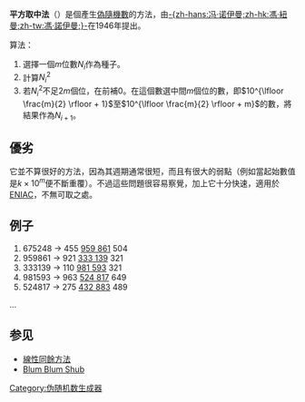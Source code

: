 '''平方取中法'''（{{lang|en|Middle-square method}}）是個產生[[偽隨機數|偽隨機數]]的方法，由[[馮·諾伊曼|-{zh-hans:冯·诺伊曼;zh-hk:馮·紐曼;zh-tw:馮·諾伊曼;}-]]在1946年提出。

算法：
# 選擇一個<math>m</math>位數<math>N_i</math>作為種子。
# 計算<math>N_i^2</math>
# 若<math>N_i^2</math>不足<math>2m</math>個位，在前補0。在這個數選中間<math>m</math>個位的數，即<math>10^{\lfloor \frac{m}{2} \rfloor + 1}</math>至<math>10^{\lfloor \frac{m}{2} \rfloor + m}</math>的數，將結果作為<math>N_{i+1}</math>。

==優劣==
它並不算很好的方法，因為其週期通常很短，而且有很大的弱點（例如當起始數值是<math>k \times 10^m</math>便不斷重覆）。不過這些問題很容易察覺，加上它十分快速，適用於[[ENIAC|ENIAC]]，不無可取之處。

== 例子 ==
# 675248 → 455 <u>959 861</u> 504
# 959861 → 921 <u>333 139</u> 321
# 333139 → 110 <u>981 593</u> 321
# 981593 → 963 <u>524 817</u> 649
# 524817 → 275 <u>432 883</u> 489
...

== 参见 ==
* [[線性同餘方法|線性同餘方法]]
* [[Blum_Blum_Shub|Blum Blum Shub]]

{{Crypto-stub}}

[[Category:伪随机数生成器|Category:伪随机数生成器]]